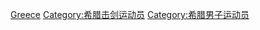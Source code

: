 [[Category:各国男子击剑运动员|Greece]]
[[Category:希腊击剑运动员|Category:希腊击剑运动员]]
[[Category:希腊男子运动员|Category:希腊男子运动员]]